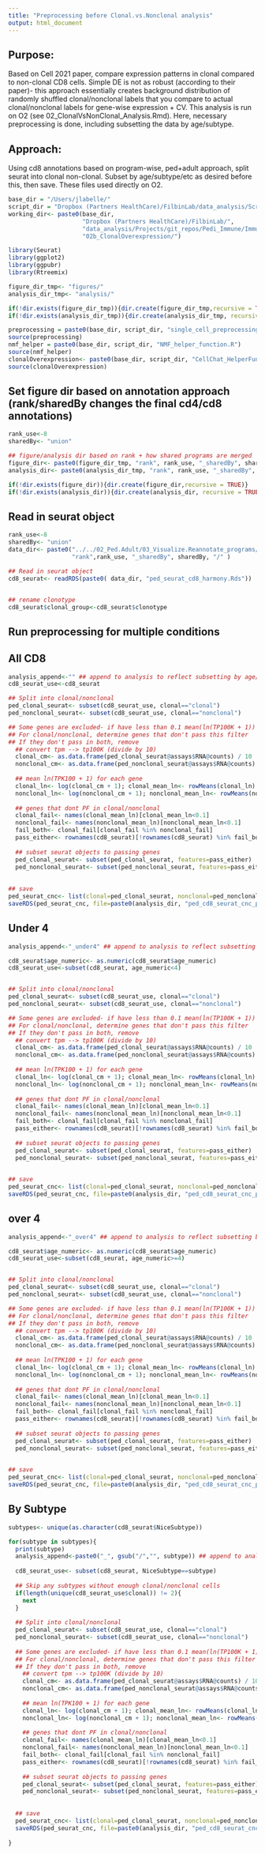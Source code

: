 ```yaml
---
title: "Preprocessing before Clonal.vs.Nonclonal analysis"
output: html_document
---
```


## Purpose:
Based on Cell 2021 paper, compare expression patterns in clonal compared to non-clonal CD8 cells. Simple DE is not as robust (according to their paper)- this approach essentially creates background distribution of randomly shuffled clonal/nonclonal labels that you compare to actual clonal/nonclonal labels for gene-wise expression + CV. This analysis is run on O2 (see 02_ClonalVsNonClonal_Analysis.Rmd). Here, necessary preprocessing is done, including subsetting the data by age/subtype.

## Approach:
Using cd8 annotations based on program-wise, ped+adult approach, split seurat into clonal non-clonal. Subset by age/subtype/etc as desired before this, then save. These files used directly on O2.

```r
base_dir = "/Users/jlabelle/"
script_dir = "Dropbox (Partners HealthCare)/FilbinLab/data_analysis/Scripts/"
working_dir<- paste0(base_dir, 
                     "Dropbox (Partners HealthCare)/FilbinLab/",
                     "data_analysis/Projects/git_repos/Pedi_Immune/ImmuneCellAnalysis/02a_Tcells/01a_Ped/", 
                     "02b_ClonalOverexpression/")

library(Seurat)
library(ggplot2)
library(ggpubr)
library(Rtreemix)

figure_dir_tmp<- "figures/"
analysis_dir_tmp<- "analysis/"

if(!dir.exists(figure_dir_tmp)){dir.create(figure_dir_tmp,recursive = TRUE)}
if(!dir.exists(analysis_dir_tmp)){dir.create(analysis_dir_tmp, recursive = TRUE)}

preprocessing = paste0(base_dir, script_dir, "single_cell_preprocessing_helper_functions.R")
source(preprocessing)
nmf_helper = paste0(base_dir, script_dir, "NMF_helper_function.R")
source(nmf_helper)
clonalOverexpression<- paste0(base_dir, script_dir, "CellChat_HelperFunctions.R")
source(clonalOverexpression)

```


## Set figure dir based on annotation approach (rank/sharedBy changes the final cd4/cd8 annotations)
```r
rank_use<-8
sharedBy<- "union" 

## figure/analysis dir based on rank + how shared programs are merged
figure_dir<- paste0(figure_dir_tmp, "rank", rank_use, "_sharedBy", sharedBy, "/")
analysis_dir<- paste0(analysis_dir_tmp, "rank", rank_use, "_sharedBy", sharedBy, "/")

if(!dir.exists(figure_dir)){dir.create(figure_dir,recursive = TRUE)}
if(!dir.exists(analysis_dir)){dir.create(analysis_dir, recursive = TRUE)}
```

## Read in seurat object
```r
rank_use<-8
sharedBy<- "union" 
data_dir<- paste0("../../02_Ped.Adult/03_Visualize.Reannotate_programs/analysis/Reannotate_programs/", 
                  "rank",rank_use, "_sharedBy", sharedBy, "/" )

## Read in seurat object
cd8_seurat<- readRDS(paste0( data_dir, "ped_seurat_cd8_harmony.Rds"))


## rename clonotype
cd8_seurat$clonal_group<-cd8_seurat$clonotype
```


###############################################
## Run preprocessing for multiple conditions ##
###############################################


## All CD8
```r
analysis_append<-"" ## append to analysis to reflect subsetting by age/subtype
cd8_seurat_use<-cd8_seurat

## Split into clonal/nonclonal
ped_clonal_seurat<- subset(cd8_seurat_use, clonal=="clonal")
ped_nonclonal_seurat<- subset(cd8_seurat_use, clonal=="nonclonal")

## Some genes are excluded- if have less than 0.1 mean(ln(TP100K + 1)) in both clonal and nonclonal
## For clonal/nonclonal, determine genes that don't pass this filter
## If they don't pass in both, remove
  ## convert tpm --> tp100K (divide by 10)
  clonal_cm<- as.data.frame(ped_clonal_seurat@assays$RNA@counts) / 10
  nonclonal_cm<- as.data.frame(ped_nonclonal_seurat@assays$RNA@counts) / 10
  
  ## mean ln(TPK100 + 1) for each gene
  clonal_ln<- log(clonal_cm + 1); clonal_mean_ln<- rowMeans(clonal_ln)
  nonclonal_ln<- log(nonclonal_cm + 1); nonclonal_mean_ln<- rowMeans(nonclonal_ln)
  
  ## genes that dont PF in clonal/nonclonal
  clonal_fail<- names(clonal_mean_ln)[clonal_mean_ln<0.1] 
  nonclonal_fail<- names(nonclonal_mean_ln)[nonclonal_mean_ln<0.1] 
  fail_both<- clonal_fail[clonal_fail %in% nonclonal_fail] 
  pass_either<- rownames(cd8_seurat)[!rownames(cd8_seurat) %in% fail_both] 
  
  ## subset seurat objects to passing genes
  ped_clonal_seurat<- subset(ped_clonal_seurat, features=pass_either)
  ped_nonclonal_seurat<- subset(ped_nonclonal_seurat, features=pass_either)
  
  
## save
ped_seurat_cnc<- list(clonal=ped_clonal_seurat, nonclonal=ped_nonclonal_seurat)
saveRDS(ped_seurat_cnc, file=paste0(analysis_dir, "ped_cd8_seurat_cnc_preprocessed", analysis_append, ".Rds"))
```

## Under 4
```r
analysis_append<-"_under4" ## append to analysis to reflect subsetting by age/subtype

cd8_seurat$age_numeric<- as.numeric(cd8_seurat$age_numeric)
cd8_seurat_use<-subset(cd8_seurat, age_numeric<4)


## Split into clonal/nonclonal
ped_clonal_seurat<- subset(cd8_seurat_use, clonal=="clonal")
ped_nonclonal_seurat<- subset(cd8_seurat_use, clonal=="nonclonal")

## Some genes are excluded- if have less than 0.1 mean(ln(TP100K + 1)) in both clonal and nonclonal
## For clonal/nonclonal, determine genes that don't pass this filter
## If they don't pass in both, remove
  ## convert tpm --> tp100K (divide by 10)
  clonal_cm<- as.data.frame(ped_clonal_seurat@assays$RNA@counts) / 10
  nonclonal_cm<- as.data.frame(ped_nonclonal_seurat@assays$RNA@counts) / 10
  
  ## mean ln(TPK100 + 1) for each gene
  clonal_ln<- log(clonal_cm + 1); clonal_mean_ln<- rowMeans(clonal_ln)
  nonclonal_ln<- log(nonclonal_cm + 1); nonclonal_mean_ln<- rowMeans(nonclonal_ln)
  
  ## genes that dont PF in clonal/nonclonal
  clonal_fail<- names(clonal_mean_ln)[clonal_mean_ln<0.1] 
  nonclonal_fail<- names(nonclonal_mean_ln)[nonclonal_mean_ln<0.1] 
  fail_both<- clonal_fail[clonal_fail %in% nonclonal_fail] 
  pass_either<- rownames(cd8_seurat)[!rownames(cd8_seurat) %in% fail_both] 
  
  ## subset seurat objects to passing genes
  ped_clonal_seurat<- subset(ped_clonal_seurat, features=pass_either)
  ped_nonclonal_seurat<- subset(ped_nonclonal_seurat, features=pass_either)
  

## save
ped_seurat_cnc<- list(clonal=ped_clonal_seurat, nonclonal=ped_nonclonal_seurat)
saveRDS(ped_seurat_cnc, file=paste0(analysis_dir, "ped_cd8_seurat_cnc_preprocessed", analysis_append, ".Rds"))
```

## over 4
```r
analysis_append<-"_over4" ## append to analysis to reflect subsetting by age/subtype

cd8_seurat$age_numeric<- as.numeric(cd8_seurat$age_numeric)
cd8_seurat_use<-subset(cd8_seurat, age_numeric>=4)


## Split into clonal/nonclonal
ped_clonal_seurat<- subset(cd8_seurat_use, clonal=="clonal")
ped_nonclonal_seurat<- subset(cd8_seurat_use, clonal=="nonclonal")

## Some genes are excluded- if have less than 0.1 mean(ln(TP100K + 1)) in both clonal and nonclonal
## For clonal/nonclonal, determine genes that don't pass this filter
## If they don't pass in both, remove
  ## convert tpm --> tp100K (divide by 10)
  clonal_cm<- as.data.frame(ped_clonal_seurat@assays$RNA@counts) / 10
  nonclonal_cm<- as.data.frame(ped_nonclonal_seurat@assays$RNA@counts) / 10
  
  ## mean ln(TPK100 + 1) for each gene
  clonal_ln<- log(clonal_cm + 1); clonal_mean_ln<- rowMeans(clonal_ln)
  nonclonal_ln<- log(nonclonal_cm + 1); nonclonal_mean_ln<- rowMeans(nonclonal_ln)
  
  ## genes that dont PF in clonal/nonclonal
  clonal_fail<- names(clonal_mean_ln)[clonal_mean_ln<0.1] 
  nonclonal_fail<- names(nonclonal_mean_ln)[nonclonal_mean_ln<0.1] 
  fail_both<- clonal_fail[clonal_fail %in% nonclonal_fail] 
  pass_either<- rownames(cd8_seurat)[!rownames(cd8_seurat) %in% fail_both] 
  
  ## subset seurat objects to passing genes
  ped_clonal_seurat<- subset(ped_clonal_seurat, features=pass_either)
  ped_nonclonal_seurat<- subset(ped_nonclonal_seurat, features=pass_either)
  

## save
ped_seurat_cnc<- list(clonal=ped_clonal_seurat, nonclonal=ped_nonclonal_seurat)
saveRDS(ped_seurat_cnc, file=paste0(analysis_dir, "ped_cd8_seurat_cnc_preprocessed", analysis_append, ".Rds"))
```

## By Subtype
```r
subtypes<- unique(as.character(cd8_seurat$NiceSubtype))

for(subtype in subtypes){
  print(subtype)
  analysis_append<-paste0("_", gsub("/","", subtype)) ## append to analysis to reflect subsetting by age/subtype
  
  cd8_seurat_use<- subset(cd8_seurat, NiceSubtype==subtype)
  
  ## Skip any subtypes without enough clonal/nonclonal cells
  if(length(unique(cd8_seurat_use$clonal)) != 2){
    next
  }
  
  ## Split into clonal/nonclonal
  ped_clonal_seurat<- subset(cd8_seurat_use, clonal=="clonal")
  ped_nonclonal_seurat<- subset(cd8_seurat_use, clonal=="nonclonal")
  
  ## Some genes are excluded- if have less than 0.1 mean(ln(TP100K + 1)) in both clonal and nonclonal
  ## For clonal/nonclonal, determine genes that don't pass this filter
  ## If they don't pass in both, remove
    ## convert tpm --> tp100K (divide by 10)
    clonal_cm<- as.data.frame(ped_clonal_seurat@assays$RNA@counts) / 10
    nonclonal_cm<- as.data.frame(ped_nonclonal_seurat@assays$RNA@counts) / 10
    
    ## mean ln(TPK100 + 1) for each gene
    clonal_ln<- log(clonal_cm + 1); clonal_mean_ln<- rowMeans(clonal_ln)
    nonclonal_ln<- log(nonclonal_cm + 1); nonclonal_mean_ln<- rowMeans(nonclonal_ln)
    
    ## genes that dont PF in clonal/nonclonal
    clonal_fail<- names(clonal_mean_ln)[clonal_mean_ln<0.1] 
    nonclonal_fail<- names(nonclonal_mean_ln)[nonclonal_mean_ln<0.1] 
    fail_both<- clonal_fail[clonal_fail %in% nonclonal_fail] 
    pass_either<- rownames(cd8_seurat)[!rownames(cd8_seurat) %in% fail_both] 
    
    ## subset seurat objects to passing genes
    ped_clonal_seurat<- subset(ped_clonal_seurat, features=pass_either)
    ped_nonclonal_seurat<- subset(ped_nonclonal_seurat, features=pass_either)
    
  
  ## save
  ped_seurat_cnc<- list(clonal=ped_clonal_seurat, nonclonal=ped_nonclonal_seurat)
  saveRDS(ped_seurat_cnc, file=paste0(analysis_dir, "ped_cd8_seurat_cnc_preprocessed", analysis_append, ".Rds"))
  
}


```

